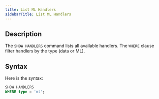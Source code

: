 ```yaml
---
title: List ML Handlers
sidebarTitle: List ML Handlers
---
```


## Description

The `SHOW HANDLERS` command lists all available handlers. The `WHERE` clause filter handlers by the type (data or ML).

## Syntax

Here is the syntax:

```sql
SHOW HANDLERS
WHERE type = 'ml';
```
